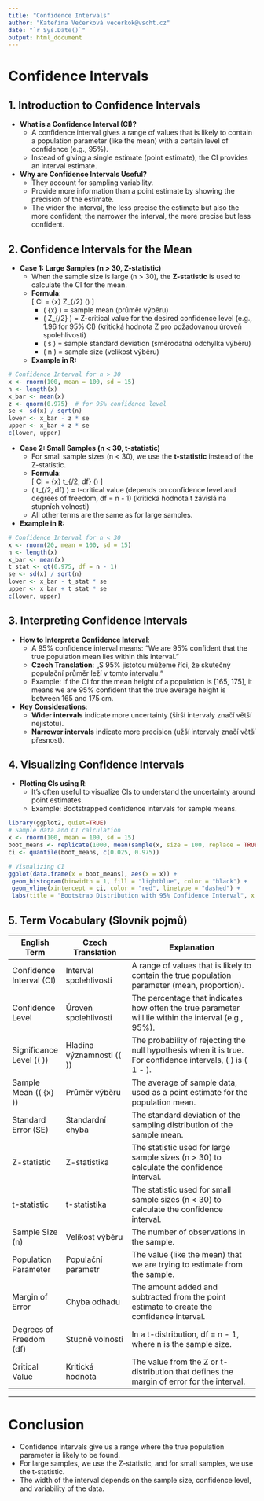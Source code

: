 ```yaml
---
title: "Confidence Intervals"
author: "Kateřina Večerková vecerkok@vscht.cz"
date: "`r Sys.Date()`"
output: html_document
---
```


# Confidence Intervals

## 1. **Introduction to Confidence Intervals**
- **What is a Confidence Interval (CI)?**
  - A confidence interval gives a range of values that is likely to contain a population parameter (like the mean) with a certain level of confidence (e.g., 95%).
  - Instead of giving a single estimate (point estimate), the CI provides an interval estimate.

- **Why are Confidence Intervals Useful?**
  - They account for sampling variability.
  - Provide more information than a point estimate by showing the precision of the estimate.
  - The wider the interval, the less precise the estimate but also the more confident; the narrower the interval, the more precise but less confident.

## 2. **Confidence Intervals for the Mean**
- **Case 1: Large Samples (n > 30, Z-statistic)**
  - When the sample size is large (n > 30), the **Z-statistic** is used to calculate the CI for the mean.
  - **Formula**:  
   \[
   CI = \bar{x} \pm Z_{\alpha/2} \times \left(\frac{s}{\sqrt{n}}\right)
   \]
    - \( \bar{x} \) = sample mean (průměr výběru)
    - \( Z_{\alpha/2} \) = Z-critical value for the desired confidence level (e.g., 1.96 for 95% CI) (kritická hodnota Z pro požadovanou úroveň spolehlivosti)
    - \( s \) = sample standard deviation (směrodatná odchylka výběru)
    - \( n \) = sample size (velikost výběru)

  - **Example in R:**
     
```r
# Confidence Interval for n > 30
x <- rnorm(100, mean = 100, sd = 15)
n <- length(x)
x_bar <- mean(x)
z <- qnorm(0.975)  # for 95% confidence level
se <- sd(x) / sqrt(n)
lower <- x_bar - z * se
upper <- x_bar + z * se
c(lower, upper)
```
  - **Case 2: Small Samples (n < 30, t-statistic)**
    - For small sample sizes (n < 30), we use the **t-statistic** instead of the Z-statistic.
    - **Formula**:  
   \[
   CI = \bar{x} \pm t_{\alpha/2, df} \times \left(\frac{s}{\sqrt{n}}\right)
   \]
    - \( t_{\alpha/2, df} \) = t-critical value (depends on confidence level and degrees of freedom, df = n - 1) (kritická hodnota t závislá na stupních volnosti)
    - All other terms are the same as for large samples.

  - **Example in R:**
     
```r
# Confidence Interval for n < 30
x <- rnorm(20, mean = 100, sd = 15)
n <- length(x)
x_bar <- mean(x)
t_stat <- qt(0.975, df = n - 1)
se <- sd(x) / sqrt(n)
lower <- x_bar - t_stat * se
upper <- x_bar + t_stat * se
c(lower, upper)
```

## 3. **Interpreting Confidence Intervals**
  - **How to Interpret a Confidence Interval**:
    - A 95% confidence interval means: "We are 95% confident that the true population mean lies within this interval."
     - **Czech Translation**: „S 95% jistotou můžeme říci, že skutečný populační průměr leží v tomto intervalu.“
    - Example: If the CI for the mean height of a population is [165, 175], it means we are 95% confident that the true average height is between 165 and 175 cm.

  - **Key Considerations**:
    - **Wider intervals** indicate more uncertainty (širší intervaly značí větší nejistotu).
    - **Narrower intervals** indicate more precision (užší intervaly značí větší přesnost).

## 4. **Visualizing Confidence Intervals**
  - **Plotting CIs using R**:
    - It's often useful to visualize CIs to understand the uncertainty around point estimates.
    - Example: Bootstrapped confidence intervals for sample means.

```r
library(ggplot2, quiet=TRUE)
# Sample data and CI calculation
x <- rnorm(100, mean = 100, sd = 15)
boot_means <- replicate(1000, mean(sample(x, size = 100, replace = TRUE)))
ci <- quantile(boot_means, c(0.025, 0.975))

# Visualizing CI
ggplot(data.frame(x = boot_means), aes(x = x)) +
 geom_histogram(binwidth = 1, fill = "lightblue", color = "black") +
 geom_vline(xintercept = ci, color = "red", linetype = "dashed") +
 labs(title = "Bootstrap Distribution with 95% Confidence Interval", x = "Sample Means")
```

## 5. **Term Vocabulary (Slovník pojmů)**

| **English Term**              | **Czech Translation**                        | **Explanation**                                                                            |
|-------------------------------|----------------------------------------------|--------------------------------------------------------------------------------------------|
| Confidence Interval (CI)       | Interval spolehlivosti                      | A range of values that is likely to contain the true population parameter (mean, proportion). |
| Confidence Level               | Úroveň spolehlivosti                        | The percentage that indicates how often the true parameter will lie within the interval (e.g., 95%). |
| Significance Level (\( \alpha \)) | Hladina významnosti (\( \alpha \))   | The probability of rejecting the null hypothesis when it is true. For confidence intervals, \( \alpha \) is \( 1 - \text{confidence level} \). |
| Sample Mean (\( \bar{x} \))    | Průměr výběru                               | The average of sample data, used as a point estimate for the population mean.               |
| Standard Error (SE)            | Standardní chyba                            | The standard deviation of the sampling distribution of the sample mean.                     |
| Z-statistic                    | Z-statistika                                | The statistic used for large sample sizes (n > 30) to calculate the confidence interval.    |
| t-statistic                    | t-statistika                                | The statistic used for small sample sizes (n < 30) to calculate the confidence interval.    |
| Sample Size (n)                | Velikost výběru                             | The number of observations in the sample.                                                  |
| Population Parameter           | Populační parametr                          | The value (like the mean) that we are trying to estimate from the sample.                   |
| Margin of Error                | Chyba odhadu                                | The amount added and subtracted from the point estimate to create the confidence interval.  |
| Degrees of Freedom (df)        | Stupně volnosti                             | In a t-distribution, df = n - 1, where n is the sample size.                               |
| Critical Value                 | Kritická hodnota                            | The value from the Z or t-distribution that defines the margin of error for the interval.   |

---

# Conclusion
  - Confidence intervals give us a range where the true population parameter is likely to be found.
  - For large samples, we use the Z-statistic, and for small samples, we use the t-statistic.
  - The width of the interval depends on the sample size, confidence level, and variability of the data.